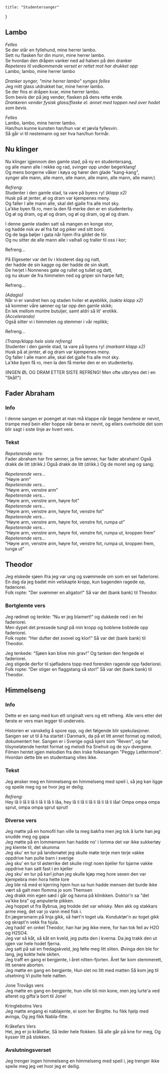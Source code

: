     title: "Studentersanger"
}

## Lambo
*Felles*\
Se der står en fyllehund, mine herrer lambo.\
Sett nu flasken for din munn, mine herrer lambo.\
Se hvordan den dråpen vanker ned ad halsen på den dranker\
*Repeteres til vedkommende verset er rettet mot har drukket opp*\
Lambo, lambo, mine herrer lambo

*Dranker synger, "mine herrer lambo" synges felles*\
Jeg mitt glass utdrukket har, mine herrer lambo.\
Se der fins ei dråpen kvar, mine herrer lambo.\
Som bevis der på jeg vender, flasken på dens rette ende.\
*Drankeren vender fysisk glass/flaske el. annet med toppen ned over hodet som bevis.*

*Felles*\
Lambo, lambo, mine herrer lambo.\
Han/hun kunne kunsten han/hun var et jævla fyllesvin.\
Så går vi til nestemann og ser hva han/hun formår.

## Nu klinger
Nu klinger igjennom den gamle stad, på ny en studentersang,\
og alle mann alle i rekke og rad, svinger opp under begerklang!\
Og mens borgerne våker i køya og hører den glade "kang-kang",\
synger alle mann, alle mann, alle mann, alle mann, alle mann, alle mann;\

*Refreng:*\
Studenter i den gamle stad, ta vare på byens ry! *(klapp x2)*\
Husk på at jenter, øl og dram var kjempenes meny.\
Og faller I alle mann alle, skal det gjalle fra alle mot sky.\
La'kke byen få ro, men la den få merke den er en studenterby.\
Og øl og dram, og øl og dram, og øl og dram, og øl og dram.

I denne gamle staden satt så mangen en konge stor,\
og hadde nok av øl fra fat og piker ved sitt bord.\
Og de laga bøljer i gata når hjem ifra gildet de fór.\
Og nu sitter de alle mann alle i valhall og traller til oss i kor;

Refreng...

På Elgeseter var det liv i klosteret dag og natt,\
der hadde de sin kagge og der hadde de sin skatt.\
De herjet i Nonnenes gate og rullet og tullet og datt,\
og nu skuer de fra himmelen ned og griper sin harpe fatt;

Refreng...

*(Adagio)*\
Når vi er vandret hen og staden hviler et øyeblikk, *(sakte klapp x2)*\
så kommer våre sønner og tar opp den gamle skikk;\
En lek mellom muntre butuljer, samt aldri så lit' erotikk.\
*(Accelerando)*\
Også sitter vi i himmelen og stemmer i vår replikk;

Refreng...

*(Tramp/klapp hele siste refreng)*\
Studenter i den gamle stad, ta vare på byens ry! *(markant klapp x2)*\
Husk på at jenter, øl og dram var kjempenes meny.\
Og faller I alle mann alle, skal det gjalle fra alle mot sky.\
La'kke byen få ro, men la den få merke den er en studenterby.

(INGEN ØL OG DRAM ETTER SISTE REFRENG! Men ofte utbrytes det i en "Skål!")

## Fader Abraham

### Info
I denne sangen er poenget at man må klappe når begge hendene er nevnt, trampe med bein eller hoppe 
når bena er nevnt, og ellers overholde det som blir sagt i siste linje av hvert vers.

### Tekst
*Repeterende vers:*\
Fader abraham har fire sønner, 
ja fire sønner, har fader abraham! 
Også drakk de litt (drikk.) 
Også drakk de litt (drikk.) 
Og de moret seg og sang; 

*Repeterende vers...*\
“Høyre arm”\
*Repeterende vers...*\
“Høyre arm, venstre arm”\
*Repeterende vers...*\
“Høyre arm, venstre arm, høyre fot”\
*Repeterende vers...*\
“Høyre arm, venstre arm, høyre fot, venstre fot”\
*Repeterende vers...*\
“Høyre arm, venstre arm, høyre fot, venstre fot, rumpa ut”\
*Repeterende vers...*\
“Høyre arm, venstre arm, høyre fot, venstre fot, rumpa ut, kroppen frem”\
*Repeterende vers...*\
“Høyre arm, venstre arm, høyre fot, venstre fot, rumpa ut, kroppen frem, tunga ut”

## Theodor

Jeg elskede sjøen ifra jeg var ung og svømmede om som en sei faderiorei.\
En dag da jeg badet min velskapte kropp, kun bagenden ragede op, faderiorei.\
Folk ropte: "Der svømmer en aligator!" Så var det (bank bank) til Theodor.

### Bortglemte vers

Jeg rødmet og tenkte: “Nu er jeg blamert!“ og dukkede ned i en fei faderiorei.\
Men dypet det pressede tungt på min kropp og boblene boblede opp faderiorei.\
Folk ropte: “Her dufter det svovel og klor!” Så var det (bank bank) til Theodor.

Jeg tenkede: “Sjøen kan blive min grav!“ Og tanken den fengede ei faderiorei.\
Jeg stigede derfor til sjøfladens topp med forenden ragende opp faderiorei.\
Folk ropte: “Der stiger en flaggstang så stor!” Så var det (bank bank) til Theodor.

## Himmelseng

### Info
Dette er en sang med kun ett originalt vers og ett refreng. 
Alle vers etter det første er vers man legger til underveis.

Historien er vanskelig å spore opp, og det følgende blir spekulasjoner. 
Sangen ser ut til å ha startet i Danmark, da på et litt annet format og melodi, dokumentert her. 
Sangen er i Sverige også kjent som "Reven", og har tilsynelatende hentet format og melodi fra Snehvit og de syv dvergene. 
Filmen hentet igjen melodien fra den Irske folkesangen "Peggy Lettermore". Hvordan dette ble en studentsang vites ikke.

### Tekst
Jeg ønsker meg en himmelseng en himmelseng med speil i, så jeg kan ligge og speile meg og se hvor jeg er deilig.

*Refreng:*\
Hey lå li lå li lå li lå li lå li låa, hey lå li lå li lå li lå li lå li låa! Ompa ompa ompa sprut, ompa ompa sprut sprut!

### Diverse vers
Jeg møtte på en homofil han ville ta meg bakfra men jeg tok å lurte han jeg snudde meg og gapa\
Jeg møtte på en lommemann han hadde no' i lomma det var ikke sukkertøy jeg klemte til, det skumma\
Jeg sku' en tur på landsmøtet jeg skulle møte terje men terje vakke oppdrive han pulte barn i sverige\
Jeg sku' en tur til østerrike det skulle ringt noen bjeller for bjarne vakke oppdrive han satt fast i en kjeller\
Jeg sku' en tur på karl johan jeg skulle kjøp meg hore sexen den var kjempebra men hora hette tore\
Jeg ble nå med ei kjerring hjem hun sa hun hadde mensen det burde ikke vært så galt men flomma jo som Themsen\
Jeg drakk min egen sæd i går og havna på klinikken. Doktor'n sa "det va'kke bra" og amputerte pikken.\
Jeg hoppet ut fra Bybrua, jeg trodde det var whisky. Men akk og stakkars arme meg, det var jo vann med fisk i.\
En jægersmann på linja gikk, så hørt'n toget ula. Konduktør'n av toget gikk og skrapt'n vekk fra hjula.\
Jeg hadd' en onkel Theodor, han har jeg ikke mere, for han tok feil av H2O og H2SO4.\
Jeg var så kåt, så kåt en kveld, jeg putta den i kverna. Da jeg trakk den ut igjen var hele hodet fjerna.\
Jeg satt på sal en fredagskveld, jeg følte meg litt sliten. Øvinga den ble for lang, jeg kokte hele skiten.\
Jeg traff en gang ei bergjente, i året nitten-fjorten. Året før kom stemmerett, litt senere aborten.\
Jeg møtte en gang en bergjente, Hun slet no litt med matten Så kom jeg til utsetning Vi pulte hele natten.

Jone Trovågs vers\
Jeg møtte en gang en bergjente, hun ville bli min kone, men jeg lurte'a ved alteret og gifta'a bort til Jone!

Kringlebotns Vers\
Jeg møtte engang ei nablajente, ei som her Birgitte. hu fikk hjelp med øvinga, Og jeg fikk Nabla-fitte.

Kråkefars Vers\
Hei, jeg er jo kråkefar, Så leder hele flokken. Så alle går på kne for meg, Og kysser litt på stokken.

### Avslutningsverset
Jeg trenger ingen himmelseng en himmelseng med speil i, jeg trenger ikke speile meg jeg vet hvor jeg er deilig.